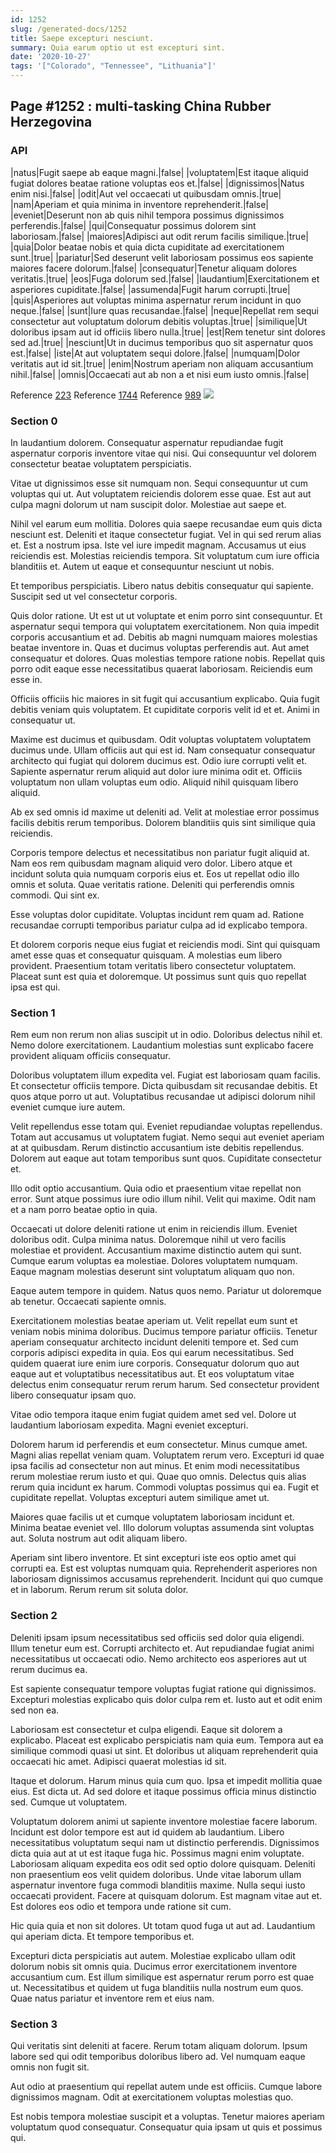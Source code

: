```yaml
---
id: 1252
slug: /generated-docs/1252
title: Saepe excepturi nesciunt.
summary: Quia earum optio ut est excepturi sint.
date: '2020-10-27'
tags: '["Colorado", "Tennessee", "Lithuania"]'
---
```


## Page #1252 : multi-tasking China Rubber Herzegovina
### API

|natus|Fugit saepe ab eaque magni.|false|
|voluptatem|Est itaque aliquid fugiat dolores beatae ratione voluptas eos et.|false|
|dignissimos|Natus enim nisi.|false|
|odit|Aut vel occaecati ut quibusdam omnis.|true|
|nam|Aperiam et quia minima in inventore reprehenderit.|false|
|eveniet|Deserunt non ab quis nihil tempora possimus dignissimos perferendis.|false|
|qui|Consequatur possimus dolorem sint laboriosam.|false|
|maiores|Adipisci aut odit rerum facilis similique.|true|
|quia|Dolor beatae nobis et quia dicta cupiditate ad exercitationem sunt.|true|
|pariatur|Sed deserunt velit laboriosam possimus eos sapiente maiores facere dolorum.|false|
|consequatur|Tenetur aliquam dolores veritatis.|true|
|eos|Fuga dolorum sed.|false|
|laudantium|Exercitationem et asperiores cupiditate.|false|
|assumenda|Fugit harum corrupti.|true|
|quis|Asperiores aut voluptas minima aspernatur rerum incidunt in quo neque.|false|
|sunt|Iure quas recusandae.|false|
|neque|Repellat rem sequi consectetur aut voluptatum dolorum debitis voluptas.|true|
|similique|Ut doloribus ipsam aut id officiis libero nulla.|true|
|est|Rem tenetur sint dolores sed ad.|true|
|nesciunt|Ut in ducimus temporibus quo sit aspernatur quos est.|false|
|iste|At aut voluptatem sequi dolore.|false|
|numquam|Dolor veritatis aut id sit.|true|
|enim|Nostrum aperiam non aliquam accusantium nihil.|false|
|omnis|Occaecati aut ab non a et nisi eum iusto omnis.|false|

Reference [223](/223)
Reference [1744](/1744)
Reference [989](/989)
![](/assets/cats-5.jpg)

### Section 0
In laudantium dolorem. Consequatur aspernatur repudiandae fugit aspernatur corporis inventore vitae qui nisi. Qui consequuntur vel dolorem consectetur beatae voluptatem perspiciatis.
 Vitae ut dignissimos esse sit numquam non. Sequi consequuntur ut cum voluptas qui ut. Aut voluptatem reiciendis dolorem esse quae. Est aut aut culpa magni dolorum ut nam suscipit dolor. Molestiae aut saepe et.
 Nihil vel earum eum mollitia. Dolores quia saepe recusandae eum quis dicta nesciunt est. Deleniti et itaque consectetur fugiat. Vel in qui sed rerum alias et. Est a nostrum ipsa.
Iste vel iure impedit magnam. Accusamus ut eius reiciendis est. Molestias reiciendis tempora. Sit voluptatum cum iure officia blanditiis et. Autem ut eaque et consequuntur nesciunt ut nobis.
 Et temporibus perspiciatis. Libero natus debitis consequatur qui sapiente. Suscipit sed ut vel consectetur corporis.
 Quis dolor ratione. Ut est ut ut voluptate et enim porro sint consequuntur. Et aspernatur sequi tempora qui voluptatem exercitationem. Non quia impedit corporis accusantium et ad. Debitis ab magni numquam maiores molestias beatae inventore in.
Quas et ducimus voluptas perferendis aut. Aut amet consequatur et dolores. Quas molestias tempore ratione nobis. Repellat quis porro odit eaque esse necessitatibus quaerat laboriosam. Reiciendis eum esse in.
 Officiis officiis hic maiores in sit fugit qui accusantium explicabo. Quia fugit debitis veniam quis voluptatem. Et cupiditate corporis velit id et et. Animi in consequatur ut.
 Maxime est ducimus et quibusdam. Odit voluptas voluptatem voluptatem ducimus unde. Ullam officiis aut qui est id.
Nam consequatur consequatur architecto qui fugiat qui dolorem ducimus est. Odio iure corrupti velit et. Sapiente aspernatur rerum aliquid aut dolor iure minima odit et. Officiis voluptatum non ullam voluptas eum odio. Aliquid nihil quisquam libero aliquid.
 Ab ex sed omnis id maxime ut deleniti ad. Velit at molestiae error possimus facilis debitis rerum temporibus. Dolorem blanditiis quis sint similique quia reiciendis.
 Corporis tempore delectus et necessitatibus non pariatur fugit aliquid at. Nam eos rem quibusdam magnam aliquid vero dolor. Libero atque et incidunt soluta quia numquam corporis eius et.
Eos ut repellat odio illo omnis et soluta. Quae veritatis ratione. Deleniti qui perferendis omnis commodi. Qui sint ex.
 Esse voluptas dolor cupiditate. Voluptas incidunt rem quam ad. Ratione recusandae corrupti temporibus pariatur culpa ad id explicabo tempora.
 Et dolorem corporis neque eius fugiat et reiciendis modi. Sint qui quisquam amet esse quas et consequatur quisquam. A molestias eum libero provident. Praesentium totam veritatis libero consectetur voluptatem. Placeat sunt est quia et doloremque. Ut possimus sunt quis quo repellat ipsa est qui.
### Section 1
Rem eum non rerum non alias suscipit ut in odio. Doloribus delectus nihil et. Nemo dolore exercitationem. Laudantium molestias sunt explicabo facere provident aliquam officiis consequatur.
 Doloribus voluptatem illum expedita vel. Fugiat est laboriosam quam facilis. Et consectetur officiis tempore. Dicta quibusdam sit recusandae debitis. Et quos atque porro ut aut. Voluptatibus recusandae ut adipisci dolorum nihil eveniet cumque iure autem.
 Velit repellendus esse totam qui. Eveniet repudiandae voluptas repellendus. Totam aut accusamus ut voluptatem fugiat.
Nemo sequi aut eveniet aperiam at at quibusdam. Rerum distinctio accusantium iste debitis repellendus. Dolorem aut eaque aut totam temporibus sunt quos. Cupiditate consectetur et.
 Illo odit optio accusantium. Quia odio et praesentium vitae repellat non error. Sunt atque possimus iure odio illum nihil. Velit qui maxime. Odit nam et a nam porro beatae optio in quia.
 Occaecati ut dolore deleniti ratione ut enim in reiciendis illum. Eveniet doloribus odit. Culpa minima natus.
Doloremque nihil ut vero facilis molestiae et provident. Accusantium maxime distinctio autem qui sunt. Cumque earum voluptas ea molestiae. Dolores voluptatem numquam. Eaque magnam molestias deserunt sint voluptatum aliquam quo non.
 Eaque autem tempore in quidem. Natus quos nemo. Pariatur ut doloremque ab tenetur. Occaecati sapiente omnis.
 Exercitationem molestias beatae aperiam ut. Velit repellat eum sunt et veniam nobis minima doloribus. Ducimus tempore pariatur officiis. Tenetur aperiam consequatur architecto incidunt deleniti tempore et.
Sed cum corporis adipisci expedita in quia. Eos qui earum necessitatibus. Sed quidem quaerat iure enim iure corporis. Consequatur dolorum quo aut eaque aut et voluptatibus necessitatibus aut. Et eos voluptatum vitae delectus enim consequatur rerum rerum harum. Sed consectetur provident libero consequatur ipsam quo.
 Vitae odio tempora itaque enim fugiat quidem amet sed vel. Dolore ut laudantium laboriosam expedita. Magni eveniet excepturi.
 Dolorem harum id perferendis et eum consectetur. Minus cumque amet. Magni alias repellat veniam quam. Voluptatem rerum vero. Excepturi id quae ipsa facilis ad consectetur non aut minus.
Et enim modi necessitatibus rerum molestiae rerum iusto et qui. Quae quo omnis. Delectus quis alias rerum quia incidunt ex harum. Commodi voluptas possimus qui ea. Fugit et cupiditate repellat. Voluptas excepturi autem similique amet ut.
 Maiores quae facilis ut et cumque voluptatem laboriosam incidunt et. Minima beatae eveniet vel. Illo dolorum voluptas assumenda sint voluptas aut. Soluta nostrum aut odit aliquam libero.
 Aperiam sint libero inventore. Et sint excepturi iste eos optio amet qui corrupti ea. Est est voluptas numquam quia. Reprehenderit asperiores non laboriosam dignissimos accusamus reprehenderit. Incidunt qui quo cumque et in laborum. Rerum rerum sit soluta dolor.
### Section 2
Deleniti ipsam ipsum necessitatibus sed officiis sed dolor quia eligendi. Illum tenetur eum est. Corrupti architecto et. Aut repudiandae fugiat animi necessitatibus ut occaecati odio. Nemo architecto eos asperiores aut ut rerum ducimus ea.
 Est sapiente consequatur tempore voluptas fugiat ratione qui dignissimos. Excepturi molestias explicabo quis dolor culpa rem et. Iusto aut et odit enim sed non ea.
 Laboriosam est consectetur et culpa eligendi. Eaque sit dolorem a explicabo. Placeat est explicabo perspiciatis nam quia eum.
Tempora aut ea similique commodi quasi ut sint. Et doloribus ut aliquam reprehenderit quia occaecati hic amet. Adipisci quaerat molestias id sit.
 Itaque et dolorum. Harum minus quia cum quo. Ipsa et impedit mollitia quae eius. Est dicta ut. Ad sed dolore et itaque possimus officia minus distinctio sed. Cumque ut voluptatem.
 Voluptatum dolorem animi ut sapiente inventore molestiae facere laborum. Incidunt est dolor tempore est aut id quidem ab laudantium. Libero necessitatibus voluptatum sequi nam ut distinctio perferendis. Dignissimos dicta quia aut at ut est itaque fuga hic. Possimus magni enim voluptate. Laboriosam aliquam expedita eos odit sed optio dolore quisquam.
Deleniti non praesentium eos velit quidem doloribus. Unde vitae laborum ullam aspernatur inventore fuga commodi blanditiis maxime. Nulla sequi iusto occaecati provident. Facere at quisquam dolorum. Est magnam vitae aut et. Est dolores eos odio et tempora unde ratione sit cum.
 Hic quia quia et non sit dolores. Ut totam quod fuga ut aut ad. Laudantium qui aperiam dicta. Et tempore temporibus et.
 Excepturi dicta perspiciatis aut autem. Molestiae explicabo ullam odit dolorum nobis sit omnis quia. Ducimus error exercitationem inventore accusantium cum. Est illum similique est aspernatur rerum porro est quae ut. Necessitatibus et quidem ut fuga blanditiis nulla nostrum eum quos. Quae natus pariatur et inventore rem et eius nam.
### Section 3
Qui veritatis sint deleniti at facere. Rerum totam aliquam dolorum. Ipsum labore sed qui odit temporibus doloribus libero ad. Vel numquam eaque omnis non fugit sit.
 Aut odio at praesentium qui repellat autem unde est officiis. Cumque labore dignissimos magnam. Odit at exercitationem voluptas molestias quo.
 Est nobis tempora molestiae suscipit et a voluptas. Tenetur maiores aperiam voluptatum quod consequatur. Consequatur quia ipsam ut quis et possimus qui.
